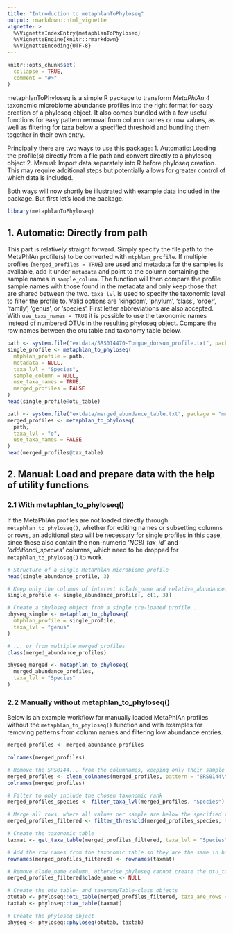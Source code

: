 ```yaml
---
title: "Introduction to metaphlanToPhyloseq"
output: rmarkdown::html_vignette
vignette: >
  %\VignetteIndexEntry{metaphlanToPhyloseq}
  %\VignetteEngine{knitr::rmarkdown}
  %\VignetteEncoding{UTF-8}
---
```


```r
knitr::opts_chunk$set(
  collapse = TRUE,
  comment = "#>"
)
```

metaphlanToPhyloseq is a simple R package to transform *MetaPhlAn 4* taxonomic microbiome abundance profiles into the right format for easy creation of a phyloseq object. It also comes bundled with a few useful functions for easy pattern removal from column names or row values, as well as filtering for taxa below a specified threshold and bundling them together in their own entry.

Principally there are two ways to use this package:
1. Automatic: Loading the profile(s) directly from a file path and convert directly to a phyloseq object
2. Manual: Import data separately into R before phyloseq creation. This may require additional steps but potentially allows for greater control of which data is included.

Both ways will now shortly be illustrated with example data included in the package. But first let's load the package.

```r
library(metaphlanToPhyloseq)
```

## 1. Automatic: Directly from path

This part is relatively straight forward. Simply specify the file path to the MetaPhlAn profile(s) to be converted with `mtphlan_profile`. If multiple profiles (`merged_profiles = TRUE`) are used and metadata for the samples is available, add it under `metadata` and point to the column containing the sample names in `sample_column`. The function will then compare the profile sample names with those found in the metadata and only keep those that are shared between the two.
`taxa_lvl` is used to specify the taxonomic level to filter the profile to. Valid options are 'kingdom', 'phylum', 'class', 'order', 'family', 'genus', or 'species'. First letter abbreviations are also accepted.
With `use_taxa_names = TRUE` it is possible to use the taxonomic names instead of numbered OTUs in the resulting phyloseq object. Compare the row names between the otu table and taxonomy table below.
<!-- message=FALSE due to a S3 method being overwritten by 'data.table' when loading the phyloseq package. This message is normally not visible outside of rmarkdown and might cause some confusion -->

```r
path <- system.file("extdata/SRS014470-Tongue_dorsum_profile.txt", package = "metaphlanToPhyloseq")
single_profile <- metaphlan_to_phyloseq(
  mtphlan_profile = path,
  metadata = NULL,
  taxa_lvl = "Species",
  sample_column = NULL,
  use_taxa_names = TRUE,
  merged_profiles = FALSE
)
head(single_profile@otu_table)

path <- system.file("extdata/merged_abundance_table.txt", package = "metaphlanToPhyloseq")
merged_profiles <- metaphlan_to_phyloseq(
  path,
  taxa_lvl = "o",
  use_taxa_names = FALSE
)
head(merged_profiles@tax_table)
```

## 2. Manual: Load and prepare data with the help of utility functions

### 2.1 With metaphlan_to_phyloseq()

If the MetaPhlAn profiles are not loaded directly through `metaphlan_to_phyloseq()`, whether for editing names or subsetting columns or rows, an additional step will be necessary for single profiles in this case, since these also contain the non-numeric *'NCBI_tax_id'* and *'additional_species'* columns, which need to be dropped for `metaphlan_to_phyloseq()` to work.

```r
# Structure of a single MetaPhlAn microbiome profile
head(single_abundance_profile, 3)

# Keep only the columns of interest (clade_name and relative_abundance)
single_profile <- single_abundance_profile[, c(1, 3)]

# Create a phyloseq object from a single pre-loaded profile...
physeq_single <- metaphlan_to_phyloseq(
  mtphlan_profile = single_profile,
  taxa_lvl = "genus"
)

# ... or from multiple merged profiles
class(merged_abundance_profiles)

physeq_merged <- metaphlan_to_phyloseq(
  merged_abundance_profiles,
  taxa_lvl = "Species"
)
```

### 2.2 Manually without metaphlan_to_phyloseq()

Below is an example workflow for manually loaded MetaPhlAn profiles without the `metaphlan_to_phyloseq()` function and with examples for removing patterns from column names and filtering low abundance entries.

```r
merged_profiles <- merged_abundance_profiles

colnames(merged_profiles)

# Remove the SRS0144... from the columnames, keeping only their sample type/origin
merged_profiles <- clean_colnames(merged_profiles, pattern = "SRS0144\\d{2}.")
colnames(merged_profiles)

# Filter to only include the chosen taxonomic rank
merged_profiles_species <- filter_taxa_lvl(merged_profiles, "Species")

# Merge all rows, where all values per sample are below the specified threshold, into 'Other' row 
merged_profiles_filtered <- filter_threshold(merged_profiles_species, threshold = 15)

# Create the taxonomic table
taxmat <- get_taxa_table(merged_profiles_filtered, taxa_lvl = "Species")

# Add the row names from the taxonomic table so they are the same in both
rownames(merged_profiles_filtered) <- rownames(taxmat)

# Remove clade_name column, otherwise phyloseq cannot create the otu_table due to it being character
merged_profiles_filtered$clade_name <- NULL

# Create the otu_table- and taxonomyTable-class objects
otutab <- phyloseq::otu_table(merged_profiles_filtered, taxa_are_rows = TRUE)
taxtab <- phyloseq::tax_table(taxmat)

# Create the phyloseq object
physeq <- phyloseq::phyloseq(otutab, taxtab)
```


